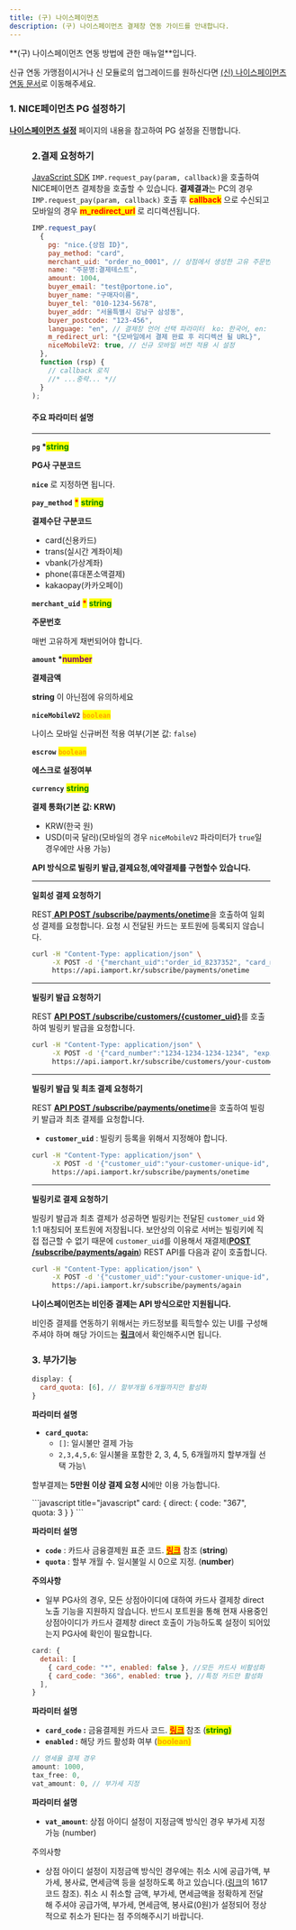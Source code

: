 ```yaml
---
title: (구) 나이스페이먼츠
description: (구) 나이스페이먼츠 결제창 연동 가이드를 안내합니다.
---
```



<Hint style="warning">
**(구) 나이스페이먼츠 연동 방법에 관한 매뉴얼**입니다.

신규 연동 가맹점이시거나 신 모듈로의 업그레이드를 원하신다면 [(신) 나이스페이먼츠 연동 문서](./nice-v2/readme)로 이동해주세요.

</Hint>

### 1. NICE페이먼츠 PG 설정하기

[**나이스페이먼츠 설정**](../../ready/2-pg/payment-gateway/nice) 페이지의 내용을 참고하여 PG 설정을 진행합니다.

<Figure src="/gitbook-assets/ko/screenshot 2022-05-29 7.44.33.png" />

### 2.결제 요청하기

[JavaScript SDK](../../sdk/javascript-sdk-old/readme) `IMP.request_pay(param, callback)`을 호출하여 NICE페이먼츠 결제창을 호출할 수 있습니다. **결제결과**는 PC의 경우 `IMP.request_pay(param, callback)` 호출 후 <mark style="color:red;">**callback**</mark> 으로 수신되고 모바일의 경우 <mark style="color:red;">**m_redirect_url**</mark> 로 리디렉션됩니다.

<Tabs>
<Tab title="인증결제창 요청">

```javascript title="Javascript SDK"
IMP.request_pay(
  {
    pg: "nice.{상점 ID}",
    pay_method: "card",
    merchant_uid: "order_no_0001", // 상점에서 생성한 고유 주문번호
    name: "주문명:결제테스트",
    amount: 1004,
    buyer_email: "test@portone.io",
    buyer_name: "구매자이름",
    buyer_tel: "010-1234-5678",
    buyer_addr: "서울특별시 강남구 삼성동",
    buyer_postcode: "123-456",
    language: "en", // 결제창 언어 선택 파라미터  ko: 한국어, en: 영문
    m_redirect_url: "{모바일에서 결제 완료 후 리디렉션 될 URL}",
    niceMobileV2: true, // 신규 모바일 버전 적용 시 설정
  },
  function (rsp) {
    // callback 로직
    //* ...중략... *//
  }
);
```

#### **주요 파라미터 설명**

---

**`pg` \***<mark style="color:green;">**string**</mark>

**PG사 구분코드**

**`nice`** 로 지정하면 됩니다.

**`pay_method`** <mark style="color:red;">**\***</mark> <mark style="color:green;">**string**</mark>

**결제수단 구분코드**

- card(신용카드)
- trans(실시간 계좌이체)
- vbank(가상계좌)
- phone(휴대폰소액결제)
- kakaopay(카카오페이)

**`merchant_uid`** <mark style="color:red;">**\***</mark> <mark style="color:green;">**string**</mark>

**주문번호**

매번 고유하게 채번되어야 합니다.

**`amount` \***<mark style="color:purple;">**number**</mark>

**결제금액**

**string** 이 아닌점에 유의하세요

**`niceMobileV2`** <mark style="color:orange;">**`boolean`**</mark>

나이스 모바일 신규버전 적용 여부(기본 값: `false`)

**`escrow`** <mark style="color:orange;">**`boolean`**</mark>

**에스크로 설정여부**

**`currency`** <mark style="color:green;">**string**</mark>

**결제 통화(기본 값: KRW)**

- KRW(한국 원)
- USD(미국 달러)(모바일의 경우 `niceMobileV2` 파라미터가 `true`일 경우에만 사용 가능)

<Codepen user="chaiport" slug="qBxbGXy" caption="나이스페이먼츠 결제창 예제" />

</Tab>

<Tab title="비인증 API 요청">

**API 방식으로 빌링키 발급,결제요청,예약결제를 구현할수 있습니다.**

---

**일회성 결제 요청하기**

REST[ **API POST /subscribe/payments/onetime**](../../api/api-4/api-1)을 호출하여 일회성 결제를 요청합니다. 요청 시 전달된 카드는 포트원에 등록되지 않습니다.

```sh
curl -H "Content-Type: application/json" \
     -X POST -d '{"merchant_uid":"order_id_8237352", "card_number":"1234-1234-1234-1234", "expiry":"2019-01", "birth":"123456", "amount":3000}' \
     https://api.iamport.kr/subscribe/payments/onetime
```

---

**빌링키 발급 요청하기**

REST [**API POST /subscribe/customers/\{customer_uid}**](../../api/api-2/api-1)를 호출하여 빌링키 발급을 요청합니다.

```sh
curl -H "Content-Type: application/json" \
     -X POST -d '{"card_number":"1234-1234-1234-1234", "expiry":"2025-12", "birth":"820213", "pwd_2digit":"00"}' \
     https://api.iamport.kr/subscribe/customers/your-customer-unique-id
```

---

**빌링키 발급 및 최초 결제 요청하기**

REST [**API POST /subscribe/payments/onetime**](../../api/api-4/api-1)을 호출하여 빌링키 발급과 최초 결제를 요청합니다.

- **`customer_uid`** : 빌링키 등록을 위해서 지정해야 합니다.

```sh
curl -H "Content-Type: application/json" \
     -X POST -d '{"customer_uid":"your-customer-unique-id", "merchant_uid":"order_id_8237352", "card_number":"1234-1234-1234-1234", "expiry":"2019-01", "birth":"123456", "amount":3000}' \
     https://api.iamport.kr/subscribe/payments/onetime
```

---

**빌링키로 결제 요청하기**

빌링키 발급과 최초 결제가 성공하면 빌링키는 전달된 `customer_uid` 와 1:1 매칭되어 포트원에 저장됩니다. 보안상의 이유로 서버는 빌링키에 직접 접근할 수 없기 때문에 `customer_uid`를 이용해서 재결제([**POST /subscribe/payments/again**](../../api/api-4/api)) REST API를 다음과 같이 호출합니다.

```sh
curl -H "Content-Type: application/json" \
     -X POST -d '{"customer_uid":"your-customer-unique-id", "merchant_uid":"order_id_8237352", "amount":3000}' \
     https://api.iamport.kr/subscribe/payments/again
```

<Hint style="info">

**나이스페이먼츠는 비인증 결제는 API 방식으로만 지원됩니다.**

비인증 결제를 연동하기 위해서는 카드정보를 획득할수 있는 UI를 구성해 주셔야 하며 해당 가이드는 [**링크**](../../auth/guide-1/bill/rest-api)에서 확인해주시면 됩니다.

</Hint>

</Tab>
</Tabs>

### 3. 부가기능

<Tabs>
<Tab title="할부개월수 설정">

```javascript title="javascript"
display: {
  card_quota: [6], // 할부개월 6개월까지만 활성화
}
```

**파라미터 설명**

- **`card_quota`:**
  - `[]`: 일시불만 결제 가능
  - `2,3,4,5,6`: 일시불을 포함한 2, 3, 4, 5, 6개월까지 할부개월 선택 가능\\

<Hint style="info">

할부결제는 **5만원 이상 결제 요청 시**에만 이용 가능합니다.

</Hint>

<Codepen
  user="chaiport"
  slug="poagmae"
  caption="할부개월수 3개월까지 활성화 예제**"
/>

</Tab>

<Tab title="카드사 모듈 바로 호출">
```javascript title="javascript"
card: {
  direct: {
    code: "367",
    quota: 3
  }
}
```

**파라미터 설명**

- **`code`** : 카드사 금융결제원 표준 코드. [<mark style="color:red;">**링크**</mark>](https://faq.portone.io/6503bcb4-4a61-4cf3-afd8-5d913b1385a6) 참조 (**string**)
- **`quota`** : 할부 개월 수. 일시불일 시 0으로 지정. (**number**)

<Hint style="danger">

**주의사항**

- 일부 PG사의 경우, 모든 상점아이디에 대하여 카드사 결제창 direct 노출 기능을 지원하지 않습니다. 반드시 포트원을 통해 현재 사용중인 상점아이디가 카드사 결제창 direct 호출이 가능하도록 설정이 되어있는지 PG사에 확인이 필요합니다.

</Hint>

<Codepen
  user="chaiport"
  slug="Yzewbeg"
  caption="현대카드 결제모듈 바로 호출 예제"
/>

</Tab>

<Tab title="특정 카드사 노출">

```javascript title="javascript"
card: {
  detail: [
    { card_code: "*", enabled: false }, //모든 카드사 비활성화
    { card_code: "366", enabled: true }, //특정 카드만 활성화
  ],
}
```

**파라미터 설명**

- **`card_code` :** 금융결제원 카드사 코드. [<mark style="color:red;">**링크**</mark>](https://faq.portone.io/6503bcb4-4a61-4cf3-afd8-5d913b1385a6) 참조 (<mark style="color:green;">**string)**</mark>
- **`enabled` :** 해당 카드 활성화 여부 (<mark style="color:orange;">**boolean)**</mark>

<Codepen
  user="chaiport"
  slug="MWQKdVo"
  caption="신한카드만 결제창 노출 처리 예제"
/>

</Tab>

<Tab title="부가세 지정">

```javascript
// 영세율 결제 경우
amount: 1000,
tax_free: 0,
vat_amount: 0, // 부가세 지정
```

**파라미터 설명**

- **`vat_amount`**: 상점 아이디 설정이 지정금액 방식인 경우 부가세 지정 가능 (number)

<Hint style="danger">

주의사항

- 상점 아이디 설정이 지정금액 방식인 경우에는 취소 시에 공급가액, 부가세, 봉사료, 면세금액 등을 설정하도록 하고 있습니다.([링크](https://developers.nicepay.co.kr/tip.php)의 1617 코드 참조). 취소 시 취소할 금액, 부가세, 면세금액을 정확하게 전달해 주셔야 공급가액, 부가세, 면세금액, 봉사료(0원)가 설정되어 정상적으로 취소가 된다는 점 주의해주시기 바랍니다.

</Hint>

</Tab>
</Tabs>
